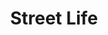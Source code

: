 ---
title: "Street Life"
type: "photo"
year: 2024
location: "Istanbul, Turkey"
image: "/api/placeholder/800/600"
series: "Urban Stories"
caption: "Daily life and human moments in the bustling streets"
tags: ["street", "people", "documentary", "urban"]
--- 